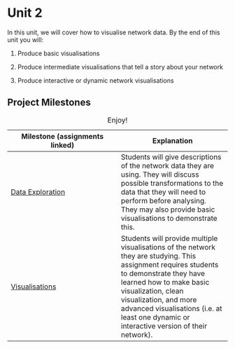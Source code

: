 # Unit 2

In this unit, we will cover how to visualise network data. By the end of this unit you will:

1.  Produce basic visualisations

2.  Produce intermediate visualisations that tell a story about your network

3.  Produce interactive or dynamic network visualisations

## Project Milestones

| Milestone (assignments linked) | Explanation |
|----|----|
| [Data Exploration](A3_Data%20Exploration.qmd) | Students will give descriptions of the network data they are using. They will discuss possible transformations to the data that they will need to perform before analysing. They may also provide basic visualisations to demonstrate this. |
| [Visualisations](A4_Visualisations.qmd) | Students will provide multiple visualisations of the network they are studying. This assignment requires students to demonstrate they have learned how to make basic visualization, clean visualization, and more advanced visualisations (i.e. at least one dynamic or interactive version of their network). |

: Enjoy!
